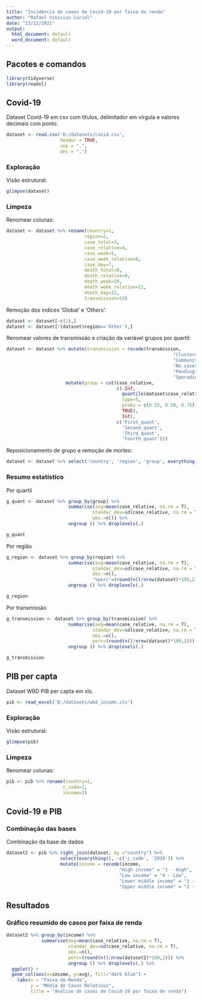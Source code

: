```yaml
---
title: "Incidência de casos de Covid-19 por faixa de renda"
author: "Rafael Vinicius Curiel"
date: "13/12/2021"
output:
  html_document: default
  word_document: default
---
```


## Pacotes e comandos

```r
library(tidyverse)
library(readxl)
```



## Covid-19

Dataset Covid-19 em csv com títulos, delimitador em vírgula e valores decimais com ponto.
```r
dataset <- read.csv('D:/datasets/covid.csv', 
                    header = TRUE, 
                    sep = ",", 
                    dec = ".")
```



### Exploração

Visão estrutural:
```r
glimpse(dataset)
```


### Limpeza

Renomear colunas:
```r
dataset <- dataset %>% rename(country=1,
                             region=2,
                             case_total=3,
                             case_relative=4,
                             case_week=5,
                             case_week_relative=6,
                             case_day=7,
                             death_total=8,
                             death_relative=9,
                             death_week=10,
                             death_week_relative=11,
                             death_day=12,
                             transmission=13)
```


Remoção dos índices 'Global' e 'Others':
```r
dataset <- dataset[-c(1),]
dataset <- dataset[!(dataset$region=='Other'),]
```


Renomear valores de transmissão e criação da variável grupos por quartil:
```r
dataset <- dataset %>% mutate(transmission = recode(transmission,
                                                              "Clusters of cases" = "cluster_case",
                                                              "Community transmission" = "com_transm",
                                                              "No cases" = "no_case",
                                                              "Pending" = "pend",
                                                              "Sporadic cases" = "spor_case")) %>% 
                      mutate(group = cut(case_relative, 
                                         c(-Inf, 
                                           quantile(dataset$case_relative, 
                                           type=5, 
                                           probs = c(0.25, 0.50, 0.75),
                                           TRUE),
                                           Inf),
                                         c('First_quant', 
                                           'Second_quant', 
                                           'Third_quant', 
                                           'Fourth_quant')))  
```


Reposicionamento de grupo e remoção de mortes:
```r
dataset <- dataset %>% select('country', 'region', 'group', everything(), -'death_day')
```



### Resumo estatístico

Por quartil
```r
g_quant <- dataset %>% group_by(group) %>%
                       summarise(avg=mean(case_relative, na.rm = T),
                                standar_dev=sd(case_relative, na.rm = T),
                                obs.=n()) %>%
                       ungroup () %>% droplevels(.)

g_quant
```


Por região
```r
g_region <- dataset %>% group_by(region) %>%
                       summarise(avg=mean(case_relative, na.rm = T),
                                standar_dev=sd(case_relative, na.rm = T),
                                obs.=n(),
                                '%perc'=(round(n()/nrow(dataset)*100,2))) %>%
                       ungroup () %>% droplevels(.)

g_region
```


Por transmissão
```r
g_transmission <- dataset %>% group_by(transmission) %>%
                       summarise(avg=mean(case_relative, na.rm = T),
                                standar_dev=sd(case_relative, na.rm = T),
                                obs.=n(),
                                perc=(round(n()/nrow(dataset)*100,2))) %>%
                       ungroup () %>% droplevels(.)

g_transmission
```



## PIB per capta

Dataset WBD PIB per capta em xls.
```r
pib <- read_excel('D:/datasets/wbd_income.xls')
```



### Exploração

Visão estrutural:
```r
glimpse(pib)
```



### Limpeza

Renomear colunas:
```r
pib <- pib %>% rename(country=1,
                     c_code=2,
                     income=3)
```



## Covid-19 e PIB


### Combinação das bases

Combinação da base de dados
```r
dataset2 <- pib %>% right_join(dataset, by ="country") %>%
                    select(everything(), -c('c_code', '2019')) %>%
                    mutate(income = recode(income,
                                          "High income" = "1 - High",
                                          "Low income" = "4 - Low",
                                          "Lower middle income" = "3 - L_Middle",
                                          "Upper middle income" = "2 - H_Middle"))
```



## Resultados


### Gráfico resumido de casos por faixa de renda
```r
dataset2 %>% group_by(income) %>%
             summarise(avg=mean(case_relative, na.rm = T),
                       standar_dev=sd(case_relative, na.rm = T),
                       obs.=n(),
                       perc=(round(n()/nrow(dataset2)*100,2))) %>%
                       ungroup () %>% droplevels(.) %>%
  ggplot() + 
  geom_col(aes(x=income, y=avg), fill="dark blue") + 
    labs(x = "Faixa de Renda",
         y = "Média de Casos Relativos",
         title = "Análise de casos de Covid-19 por faixa de renda")
```